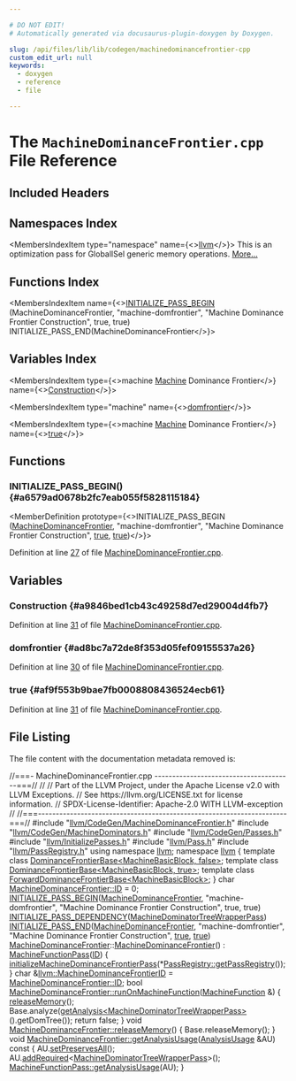 ```yaml
---

# DO NOT EDIT!
# Automatically generated via docusaurus-plugin-doxygen by Doxygen.

slug: /api/files/lib/lib/codegen/machinedominancefrontier-cpp
custom_edit_url: null
keywords:
  - doxygen
  - reference
  - file

---
```





# The `MachineDominanceFrontier.cpp` File Reference

<DoxygenPage pluginConfig={pluginConfig}>



## Included Headers

<IncludesList>
<IncludesListItem
  filePath="llvm/CodeGen/MachineDominanceFrontier.h"
  permalink="/docs/api/files/include/include/llvm/include/llvm/codegen/machinedominancefrontier-h"
  isLocal="true" />
<IncludesListItem
  filePath="llvm/CodeGen/MachineDominators.h"
  permalink="/docs/api/files/include/include/llvm/include/llvm/codegen/machinedominators-h"
  isLocal="true" />
<IncludesListItem
  filePath="llvm/CodeGen/Passes.h"
  permalink="/docs/api/files/include/include/llvm/include/llvm/codegen/passes-h"
  isLocal="true" />
<IncludesListItem
  filePath="llvm/InitializePasses.h"
  permalink="/docs/api/files/include/include/llvm/initializepasses-h"
  isLocal="true" />
<IncludesListItem
  filePath="llvm/Pass.h"
  permalink="/docs/api/files/include/include/llvm/pass-h"
  isLocal="true" />
<IncludesListItem
  filePath="llvm/PassRegistry.h"
  permalink="/docs/api/files/include/include/llvm/passregistry-h"
  isLocal="true" />
</IncludesList>

## Namespaces Index

<MembersIndex>

<MembersIndexItem
  type="namespace"
  name={<><a href="/docs/api/namespaces/llvm">llvm</a></>}>
This is an optimization pass for GlobalISel generic memory operations. <a href="/docs/api/namespaces/llvm/#details">More...</a>
</MembersIndexItem>

</MembersIndex>

## Functions Index

<MembersIndex>

<MembersIndexItem
  name={<><a href="#a6579ad0678b2fc7eab055f5828115184">INITIALIZE&#95;PASS&#95;BEGIN</a> (MachineDominanceFrontier, &quot;machine-domfrontier&quot;, &quot;Machine Dominance Frontier Construction&quot;, true, true) INITIALIZE&#95;PASS&#95;END(MachineDominanceFrontier</>}>
</MembersIndexItem>

</MembersIndex>

## Variables Index

<MembersIndex>

<MembersIndexItem
  type={<>machine <a href="/docs/api/files/lib/lib/passes/passbuilderbindings-cpp/#a2e16e55de32fe349f3e8242166918205">Machine</a> Dominance Frontier</>}
  name={<><a href="#a9846bed1cb43c49258d7ed29004d4fb7">Construction</a></>}>
</MembersIndexItem>

<MembersIndexItem
  type="machine"
  name={<><a href="#ad8bc7a72de8f353d05fef09155537a26">domfrontier</a></>}>
</MembersIndexItem>

<MembersIndexItem
  type={<>machine <a href="/docs/api/files/lib/lib/passes/passbuilderbindings-cpp/#a2e16e55de32fe349f3e8242166918205">Machine</a> Dominance Frontier</>}
  name={<><a href="#af9f553b9bae7fb0008808436524ecb61">true</a></>}>
</MembersIndexItem>

</MembersIndex>


<SectionDefinition>

## Functions

### INITIALIZE&#95;PASS&#95;BEGIN() {#a6579ad0678b2fc7eab055f5828115184}

<MemberDefinition
  prototype={<>INITIALIZE&#95;PASS&#95;BEGIN (<a href="/docs/api/classes/llvm/machinedominancefrontier">MachineDominanceFrontier</a>, &quot;machine-domfrontier&quot;, &quot;Machine Dominance Frontier Construction&quot;, <a href="/docs/api/files/lib/lib/analysis/basicaliasanalysis-cpp/#af6d5cafbdfc5313e65d990120021a3ec">true</a>, <a href="/docs/api/files/lib/lib/analysis/basicaliasanalysis-cpp/#af6d5cafbdfc5313e65d990120021a3ec">true</a>)</>}>

Definition at line <a href="#l00027">27</a> of file <a href="/docs/api/files/lib/lib/codegen/machinedominancefrontier-cpp">MachineDominanceFrontier.cpp</a>.
</MemberDefinition>

</SectionDefinition>

<SectionDefinition>

## Variables

### Construction {#a9846bed1cb43c49258d7ed29004d4fb7}

<MemberDefinition
  prototype="machine Machine Dominance Frontier Construction">

Definition at line <a href="#l00031">31</a> of file <a href="/docs/api/files/lib/lib/codegen/machinedominancefrontier-cpp">MachineDominanceFrontier.cpp</a>.
</MemberDefinition>

### domfrontier {#ad8bc7a72de8f353d05fef09155537a26}

<MemberDefinition
  prototype="machine domfrontier">

Definition at line <a href="#l00030">30</a> of file <a href="/docs/api/files/lib/lib/codegen/machinedominancefrontier-cpp">MachineDominanceFrontier.cpp</a>.
</MemberDefinition>

### true {#af9f553b9bae7fb0008808436524ecb61}

<MemberDefinition
  prototype="machine Machine Dominance Frontier true">

Definition at line <a href="#l00031">31</a> of file <a href="/docs/api/files/lib/lib/codegen/machinedominancefrontier-cpp">MachineDominanceFrontier.cpp</a>.
</MemberDefinition>

</SectionDefinition>

## File Listing

The file content with the documentation metadata removed is:

<ProgramListing>

<Link id="l00001" /><CodeLine lineNumber="1"><Highlight kind="comment">//===- MachineDominanceFrontier.cpp ---------------------------------------===//</Highlight><Highlight kind="normal"></Highlight></CodeLine>
<Link id="l00002" /><CodeLine lineNumber="2"><Highlight kind="normal"></Highlight><Highlight kind="comment">//</Highlight><Highlight kind="normal"></Highlight></CodeLine>
<Link id="l00003" /><CodeLine lineNumber="3"><Highlight kind="normal"></Highlight><Highlight kind="comment">// Part of the LLVM Project, under the Apache License v2.0 with LLVM Exceptions.</Highlight><Highlight kind="normal"></Highlight></CodeLine>
<Link id="l00004" /><CodeLine lineNumber="4"><Highlight kind="normal"></Highlight><Highlight kind="comment">// See https://llvm.org/LICENSE.txt for license information.</Highlight><Highlight kind="normal"></Highlight></CodeLine>
<Link id="l00005" /><CodeLine lineNumber="5"><Highlight kind="normal"></Highlight><Highlight kind="comment">// SPDX-License-Identifier: Apache-2.0 WITH LLVM-exception</Highlight><Highlight kind="normal"></Highlight></CodeLine>
<Link id="l00006" /><CodeLine lineNumber="6"><Highlight kind="normal"></Highlight><Highlight kind="comment">//</Highlight><Highlight kind="normal"></Highlight></CodeLine>
<Link id="l00007" /><CodeLine lineNumber="7"><Highlight kind="normal"></Highlight><Highlight kind="comment">//===----------------------------------------------------------------------===//</Highlight><Highlight kind="normal"></Highlight></CodeLine>
<Link id="l00008" /><CodeLine lineNumber="8"><Highlight kind="normal"></Highlight></CodeLine>
<Link id="l00009" /><CodeLine lineNumber="9"><Highlight kind="normal"></Highlight><Highlight kind="preprocessor">#include &quot;<a href="/docs/api/files/include/include/llvm/include/llvm/codegen/machinedominancefrontier-h">llvm/CodeGen/MachineDominanceFrontier.h</a>&quot;</Highlight><Highlight kind="normal"></Highlight></CodeLine>
<Link id="l00010" /><CodeLine lineNumber="10"><Highlight kind="normal"></Highlight><Highlight kind="preprocessor">#include &quot;<a href="/docs/api/files/include/include/llvm/include/llvm/codegen/machinedominators-h">llvm/CodeGen/MachineDominators.h</a>&quot;</Highlight><Highlight kind="normal"></Highlight></CodeLine>
<Link id="l00011" /><CodeLine lineNumber="11"><Highlight kind="normal"></Highlight><Highlight kind="preprocessor">#include &quot;<a href="/docs/api/files/include/include/llvm/include/llvm/codegen/passes-h">llvm/CodeGen/Passes.h</a>&quot;</Highlight><Highlight kind="normal"></Highlight></CodeLine>
<Link id="l00012" /><CodeLine lineNumber="12"><Highlight kind="normal"></Highlight><Highlight kind="preprocessor">#include &quot;<a href="/docs/api/files/include/include/llvm/initializepasses-h">llvm/InitializePasses.h</a>&quot;</Highlight><Highlight kind="normal"></Highlight></CodeLine>
<Link id="l00013" /><CodeLine lineNumber="13"><Highlight kind="normal"></Highlight><Highlight kind="preprocessor">#include &quot;<a href="/docs/api/files/include/include/llvm/pass-h">llvm/Pass.h</a>&quot;</Highlight><Highlight kind="normal"></Highlight></CodeLine>
<Link id="l00014" /><CodeLine lineNumber="14"><Highlight kind="normal"></Highlight><Highlight kind="preprocessor">#include &quot;<a href="/docs/api/files/include/include/llvm/passregistry-h">llvm/PassRegistry.h</a>&quot;</Highlight><Highlight kind="normal"></Highlight></CodeLine>
<Link id="l00015" /><CodeLine lineNumber="15"><Highlight kind="normal"></Highlight></CodeLine>
<Link id="l00016" /><CodeLine lineNumber="16"><Highlight kind="normal"></Highlight><Highlight kind="keyword">using namespace </Highlight><Highlight kind="normal"><a href="/docs/api/namespaces/llvm">llvm</a>;</Highlight></CodeLine>
<Link id="l00017" /><CodeLine lineNumber="17"><Highlight kind="normal"></Highlight></CodeLine>
<Link id="l00018" /><CodeLine lineNumber="18"><Highlight kind="normal"></Highlight><Highlight kind="keyword">namespace </Highlight><Highlight kind="normal"><a href="/docs/api/namespaces/llvm">llvm</a> &#123;</Highlight></CodeLine>
<Link id="l00019" /><CodeLine lineNumber="19"><Highlight kind="normal"></Highlight><Highlight kind="keyword">template</Highlight><Highlight kind="normal"> </Highlight><Highlight kind="keyword">class </Highlight><Highlight kind="normal"><a href="/docs/api/classes/llvm/dominancefrontierbase">DominanceFrontierBase&lt;MachineBasicBlock, false&gt;</a>;</Highlight></CodeLine>
<Link id="l00020" /><CodeLine lineNumber="20"><Highlight kind="normal"></Highlight><Highlight kind="keyword">template</Highlight><Highlight kind="normal"> </Highlight><Highlight kind="keyword">class </Highlight><Highlight kind="normal"><a href="/docs/api/classes/llvm/dominancefrontierbase">DominanceFrontierBase&lt;MachineBasicBlock, true&gt;</a>;</Highlight></CodeLine>
<Link id="l00021" /><CodeLine lineNumber="21"><Highlight kind="normal"></Highlight><Highlight kind="keyword">template</Highlight><Highlight kind="normal"> </Highlight><Highlight kind="keyword">class </Highlight><Highlight kind="normal"><a href="/docs/api/classes/llvm/forwarddominancefrontierbase">ForwardDominanceFrontierBase&lt;MachineBasicBlock&gt;</a>;</Highlight></CodeLine>
<Link id="l00022" /><CodeLine lineNumber="22"><Highlight kind="normal">&#125;</Highlight></CodeLine>
<Link id="l00023" /><CodeLine lineNumber="23"><Highlight kind="normal"></Highlight></CodeLine>
<Link id="l00024" /><CodeLine lineNumber="24"><Highlight kind="normal"></Highlight></CodeLine>
<Link id="l00025" /><CodeLine lineNumber="25"><Highlight kind="normal"></Highlight><Highlight kind="keywordtype">char</Highlight><Highlight kind="normal"> <a href="/docs/api/classes/llvm/machinedominancefrontier/#a81756b36eb9135fd377918e0daa1f1f0">MachineDominanceFrontier::ID</a> = 0;</Highlight></CodeLine>
<Link id="l00026" /><CodeLine lineNumber="26"><Highlight kind="normal"></Highlight></CodeLine>
<Link id="l00027" /><CodeLine lineNumber="27" lineLink="#a6579ad0678b2fc7eab055f5828115184"><Highlight kind="normal"><a href="/docs/api/files/include/include/llvm/passsupport-h/#aaa970fc931c1c63037a8182e028d04b1">INITIALIZE&#95;PASS&#95;BEGIN</a>(<a href="/docs/api/classes/llvm/machinedominancefrontier">MachineDominanceFrontier</a>, </Highlight><Highlight kind="stringliteral">&quot;machine-domfrontier&quot;</Highlight><Highlight kind="normal">,</Highlight></CodeLine>
<Link id="l00028" /><CodeLine lineNumber="28"><Highlight kind="normal">                </Highlight><Highlight kind="stringliteral">&quot;Machine Dominance Frontier Construction&quot;</Highlight><Highlight kind="normal">, </Highlight><Highlight kind="keyword">true</Highlight><Highlight kind="normal">, </Highlight><Highlight kind="keyword">true</Highlight><Highlight kind="normal">)</Highlight></CodeLine>
<Link id="l00029" /><CodeLine lineNumber="29"><Highlight kind="normal"><a href="/docs/api/files/include/include/llvm/passsupport-h/#a14724f1ccf528e73bb29bc9230737967">INITIALIZE&#95;PASS&#95;DEPENDENCY</a>(<a href="/docs/api/classes/llvm/machinedominatortreewrapperpass">MachineDominatorTreeWrapperPass</a>)</Highlight></CodeLine>
<Link id="l00030" /><CodeLine lineNumber="30" lineLink="#ad8bc7a72de8f353d05fef09155537a26"><Highlight kind="normal"><a href="/docs/api/files/include/include/llvm/passsupport-h/#a74ce8276b89067e806f67c45a6d92575">INITIALIZE&#95;PASS&#95;END</a>(<a href="/docs/api/classes/llvm/machinedominancefrontier">MachineDominanceFrontier</a>, </Highlight><Highlight kind="stringliteral">&quot;machine-domfrontier&quot;</Highlight><Highlight kind="normal">,</Highlight></CodeLine>
<Link id="l00031" /><CodeLine lineNumber="31" lineLink="#a9846bed1cb43c49258d7ed29004d4fb7"><Highlight kind="normal">                </Highlight><Highlight kind="stringliteral">&quot;Machine Dominance Frontier Construction&quot;</Highlight><Highlight kind="normal">, <a href="/docs/api/files/lib/lib/analysis/basicaliasanalysis-cpp/#af6d5cafbdfc5313e65d990120021a3ec">true</a>, <a href="/docs/api/files/lib/lib/analysis/basicaliasanalysis-cpp/#af6d5cafbdfc5313e65d990120021a3ec">true</a>)</Highlight></CodeLine>
<Link id="l00032" /><CodeLine lineNumber="32"><Highlight kind="normal"></Highlight></CodeLine>
<Link id="l00033" /><CodeLine lineNumber="33" lineLink="/docs/api/classes/llvm/machinedominancefrontier/#a8b08c5248fd0dbccca12e77a9686fe5c"><Highlight kind="normal"><a href="/docs/api/classes/llvm/machinedominancefrontier/#abad061d9ea921f0fd55c17ab579334d9">MachineDominanceFrontier</a>::<a href="/docs/api/classes/llvm/machinedominancefrontier/#abad061d9ea921f0fd55c17ab579334d9">MachineDominanceFrontier</a>() : <a href="/docs/api/classes/llvm/machinefunctionpass/#a29c81d2386f4a727c6d33413807530c8">MachineFunctionPass</a>(<a href="/docs/api/classes/llvm/machinedominancefrontier/#a81756b36eb9135fd377918e0daa1f1f0">ID</a>) &#123;</Highlight></CodeLine>
<Link id="l00034" /><CodeLine lineNumber="34"><Highlight kind="normal">  <a href="/docs/api/namespaces/llvm/#a6b72c07766106ebec3c253d3b2d3aa2e">initializeMachineDominanceFrontierPass</a>(&#42;<a href="/docs/api/classes/llvm/passregistry/#a05a729900b76c89e808c6c3094921b2f">PassRegistry::getPassRegistry</a>());</Highlight></CodeLine>
<Link id="l00035" /><CodeLine lineNumber="35"><Highlight kind="normal">&#125;</Highlight></CodeLine>
<Link id="l00036" /><CodeLine lineNumber="36"><Highlight kind="normal"></Highlight></CodeLine>
<Link id="l00037" /><CodeLine lineNumber="37" lineLink="/docs/api/namespaces/llvm/#a0c99964eddf95452b0ec68d605484e1d"><Highlight kind="normal"></Highlight><Highlight kind="keywordtype">char</Highlight><Highlight kind="normal"> &amp;<a href="/docs/api/namespaces/llvm/#a0c99964eddf95452b0ec68d605484e1d">llvm::MachineDominanceFrontierID</a> = <a href="/docs/api/classes/llvm/machinedominancefrontier/#a81756b36eb9135fd377918e0daa1f1f0">MachineDominanceFrontier::ID</a>;</Highlight></CodeLine>
<Link id="l00038" /><CodeLine lineNumber="38"><Highlight kind="normal"></Highlight></CodeLine>
<Link id="l00039" /><CodeLine lineNumber="39" lineLink="/docs/api/classes/llvm/machinedominancefrontier/#a7adff5b591287262995012ab54c12c08"><Highlight kind="normal"></Highlight><Highlight kind="keywordtype">bool</Highlight><Highlight kind="normal"> <a href="/docs/api/classes/llvm/machinedominancefrontier/#a7adff5b591287262995012ab54c12c08">MachineDominanceFrontier::runOnMachineFunction</a>(<a href="/docs/api/classes/llvm/machinefunction">MachineFunction</a> &amp;) &#123;</Highlight></CodeLine>
<Link id="l00040" /><CodeLine lineNumber="40"><Highlight kind="normal">  <a href="/docs/api/classes/llvm/machinedominancefrontier/#ac7b1a62245d0d59c3964922d4d0693d7">releaseMemory</a>();</Highlight></CodeLine>
<Link id="l00041" /><CodeLine lineNumber="41"><Highlight kind="normal">  Base.analyze(<a href="/docs/api/classes/llvm/pass/#a4863e5e463fb79955269fbf7fbf52b80">getAnalysis&lt;MachineDominatorTreeWrapperPass&gt;</a>().getDomTree());</Highlight></CodeLine>
<Link id="l00042" /><CodeLine lineNumber="42"><Highlight kind="normal">  </Highlight><Highlight kind="keywordflow">return</Highlight><Highlight kind="normal"> </Highlight><Highlight kind="keyword">false</Highlight><Highlight kind="normal">;</Highlight></CodeLine>
<Link id="l00043" /><CodeLine lineNumber="43"><Highlight kind="normal">&#125;</Highlight></CodeLine>
<Link id="l00044" /><CodeLine lineNumber="44"><Highlight kind="normal"></Highlight></CodeLine>
<Link id="l00045" /><CodeLine lineNumber="45" lineLink="/docs/api/classes/llvm/machinedominancefrontier/#ac7b1a62245d0d59c3964922d4d0693d7"><Highlight kind="normal"></Highlight><Highlight kind="keywordtype">void</Highlight><Highlight kind="normal"> <a href="/docs/api/classes/llvm/machinedominancefrontier/#ac7b1a62245d0d59c3964922d4d0693d7">MachineDominanceFrontier::releaseMemory</a>() &#123;</Highlight></CodeLine>
<Link id="l00046" /><CodeLine lineNumber="46"><Highlight kind="normal">  Base.releaseMemory();</Highlight></CodeLine>
<Link id="l00047" /><CodeLine lineNumber="47"><Highlight kind="normal">&#125;</Highlight></CodeLine>
<Link id="l00048" /><CodeLine lineNumber="48"><Highlight kind="normal"></Highlight></CodeLine>
<Link id="l00049" /><CodeLine lineNumber="49" lineLink="/docs/api/classes/llvm/machinedominancefrontier/#a15b4c7bc0355aff1097b39ec564024bb"><Highlight kind="normal"></Highlight><Highlight kind="keywordtype">void</Highlight><Highlight kind="normal"> <a href="/docs/api/classes/llvm/machinedominancefrontier/#a15b4c7bc0355aff1097b39ec564024bb">MachineDominanceFrontier::getAnalysisUsage</a>(<a href="/docs/api/classes/llvm/analysisusage">AnalysisUsage</a> &amp;AU)</Highlight><Highlight kind="keyword"> const </Highlight><Highlight kind="normal">&#123;</Highlight></CodeLine>
<Link id="l00050" /><CodeLine lineNumber="50"><Highlight kind="normal">  AU.<a href="/docs/api/classes/llvm/analysisusage/#af22b06a6a4f9df80454071685a0d6a02">setPreservesAll</a>();</Highlight></CodeLine>
<Link id="l00051" /><CodeLine lineNumber="51"><Highlight kind="normal">  AU.<a href="/docs/api/classes/llvm/analysisusage/#ae0adcccca08fb686c9ce00f9397b660c">addRequired</a>&lt;<a href="/docs/api/classes/llvm/machinedominatortreewrapperpass">MachineDominatorTreeWrapperPass</a>&gt;();</Highlight></CodeLine>
<Link id="l00052" /><CodeLine lineNumber="52"><Highlight kind="normal">  <a href="/docs/api/classes/llvm/machinefunctionpass/#a864fd57b4304ef933b3281d0ef85a88e">MachineFunctionPass::getAnalysisUsage</a>(AU);</Highlight></CodeLine>
<Link id="l00053" /><CodeLine lineNumber="53"><Highlight kind="normal">&#125;</Highlight></CodeLine>

</ProgramListing>


</DoxygenPage>

